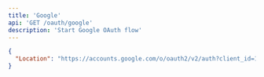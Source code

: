 ```yaml
---
title: 'Google'
api: 'GET /oauth/google'
description: 'Start Google OAuth flow'
---
```


<ResponseExample>

```json 301: Moved Permanently
{
  "Location": "https://accounts.google.com/o/oauth2/v2/auth?client_id=196548732042-8q1inmcmrf8mp0jc4fdi9l9si5vnpgjb.apps.googleusercontent.com&redirect_uri=https%3A%2F%2Fapi.furo.one%2Foauth%2Fcallback%2Fd4e8ae6ddbc553c349a701f9e8d26a40&access_type=offline&response_type=code&state=google&scope=https%3A%2F%2Fwww.googleapis.com%2Fauth%2Fuserinfo.profile%20https%3A%2F%2Fwww.googleapis.com%2Fauth%2Fuserinfo.email"
}
```

</ResponseExample>
